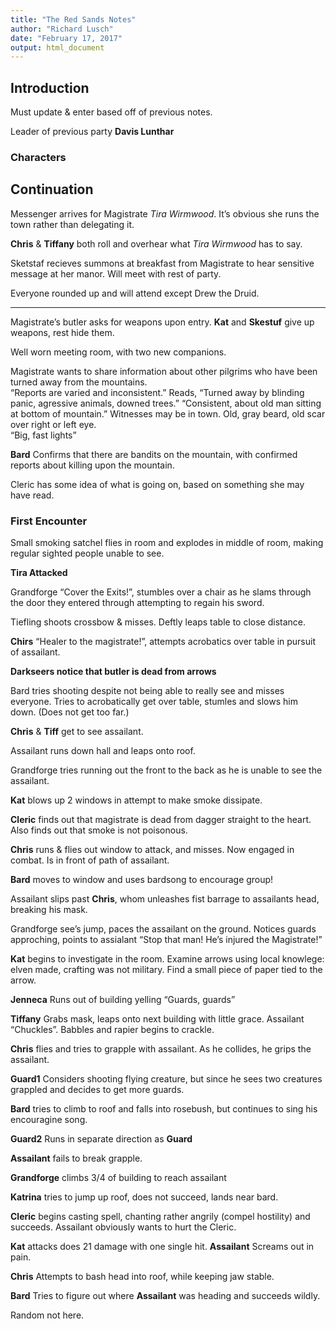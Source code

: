 ```yaml
---
title: "The Red Sands Notes"
author: "Richard Lusch"
date: "February 17, 2017"
output: html_document
---
```


## Introduction

Must update & enter based off of previous notes.

Leader of previous party **Davis Lunthar**

### Characters



## Continuation

Messenger arrives for Magistrate *Tira Wirmwood*.  It's obvious she runs the town rather than delegating it.

**Chris** & **Tiffany** both roll and overhear what *Tira Wirmwood* has to say.

Sketstaf recieves summons at breakfast from Magistrate to hear sensitive message at her manor.  Will meet with rest of party.

Everyone rounded up and will attend except Drew the Druid.

*****

Magistrate's butler asks for weapons upon entry.  **Kat** and **Skestuf** give up weapons, rest hide them.

Well worn meeting room, with two new companions.

Magistrate wants to share information about other pilgrims who have been turned away from the mountains.  
"Reports are varied and inconsistent."
Reads, "Turned away by blinding panic, agressive animals, downed trees."
"Consistent, about old man sitting at bottom of mountain."
Witnesses may be in town.
Old, gray beard, old scar over right or left eye.  
"Big, fast lights"

**Bard** Confirms that there are bandits on the mountain, with confirmed reports about killing upon the mountain.  

Cleric has some idea of what is going on, based on something she may have read.

### First Encounter

Small smoking satchel flies in room and explodes in middle of room, making regular sighted people unable to see.

**Tira Attacked**  

Grandforge "Cover the Exits!", stumbles over a chair as he slams through the door they entered through attempting to regain his sword.

Tiefling shoots crossbow & misses.  Deftly leaps table to close distance.

**Chirs** "Healer to the magistrate!", attempts acrobatics over table in pursuit of assailant.

**Darkseers notice that butler is dead from arrows**

Bard tries shooting despite not being able to really see and misses everyone.  Tries to acrobatically get over table, stumles and slows him down.  (Does not get too far.)

**Chris** & **Tiff** get to see assailant.

Assailant runs down hall and leaps onto roof.

Grandforge tries running out the front to the back as he is unable to see the assailant.

**Kat** blows up 2 windows in attempt to make smoke dissipate.

**Cleric** finds out that magistrate is dead from dagger straight to the heart.  Also finds out that smoke is not poisonous.

**Chris** runs & flies out window to attack, and misses.  Now engaged in combat. Is in front of path of assailant.

**Bard** moves to window and uses bardsong to encourage group!

Assailant slips past **Chris**, whom unleashes fist barrage to assailants head, breaking his mask.

Grandforge see's jump, paces the assailant on the ground.  Notices guards approching, points to assialant "Stop that man!  He's injured the Magistrate!"

**Kat** begins to investigate in the room.  Examine arrows using local knowlege:  elven made, crafting was not military.  Find a small piece of paper tied to the arrow.

**Jenneca** Runs out of building yelling "Guards, guards"

**Tiffany** Grabs mask, leaps onto next building with little grace.  Assailant "Chuckles".  Babbles and rapier begins to crackle.

**Chris** flies and tries to grapple with assailant.  As he collides, he grips the assailant.

**Guard1** Considers shooting flying creature, but since he sees two creatures grappled and decides to get more guards.

**Bard** tries to climb to roof and falls into rosebush, but continues to sing his encouragine song.

**Guard2** Runs in separate direction as **Guard**

**Assailant** fails to break grapple.

**Grandforge** climbs 3/4 of building to reach assailant

**Katrina** tries to jump up roof, does not succeed, lands near bard.

**Cleric** begins casting spell, chanting rather angrily (compel hostility) and succeeds.  Assailant obviously wants to hurt the Cleric.

**Kat** attacks does 21 damage with one single hit.  **Assailant** Screams out in pain.

**Chris** Attempts to bash head into roof, while keeping jaw stable.

**Bard** Tries to figure out where **Assailant** was heading and succeeds wildly. 

Random not here.
